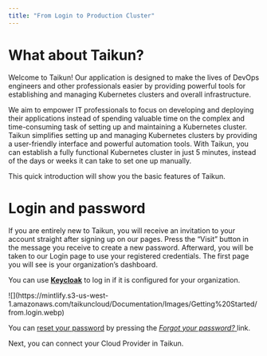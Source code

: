 ```yaml
---
title: "From Login to Production Cluster"
---
```


# What about Taikun?

Welcome to Taikun! Our application is designed to make the lives of DevOps engineers and other professionals easier by providing powerful tools for establishing and managing Kubernetes clusters and overall infrastructure.

We aim to empower IT professionals to focus on developing and deploying their applications instead of spending valuable time on the complex and time-consuming task of setting up and maintaining a Kubernetes cluster. Taikun simplifies setting up and managing Kubernetes clusters by providing a user-friendly interface and powerful automation tools. With Taikun, you can establish a fully functional Kubernetes cluster in just 5 minutes, instead of the days or weeks it can take to set one up manually.

This quick introduction will show you the basic features of Taikun.

# Login and password

If you are entirely new to Taikun, you will receive an invitation to your account straight after signing up on our pages. Press the “Visit” button in the message you receive to create a new password. Afterward, you will be taken to our Login page to use your registered credentials. The first page you will see is your organization’s dashboard.

You can use [**Keycloak**](https://www.keycloak.org/) to log in if it is configured for your organization.

<Frame caption="Taikun production - Login">
  ![](https://mintlify.s3-us-west-1.amazonaws.com/taikuncloud/Documentation/Images/Getting%20Started/from.login.webp)
</Frame>

You can [reset your password](https://taikun.cloud/docs/password-reset/) by pressing the [*Forgot your password?* ](https://app.taikun.cloud/forgotten-password)link.

<Card title="Next step" icon="link" horizontal={true} href="Documentation/Topics/Getting Started/Connect your Cloud.mdx">
  Next, you can connect your Cloud Provider in Taikun.
</Card>